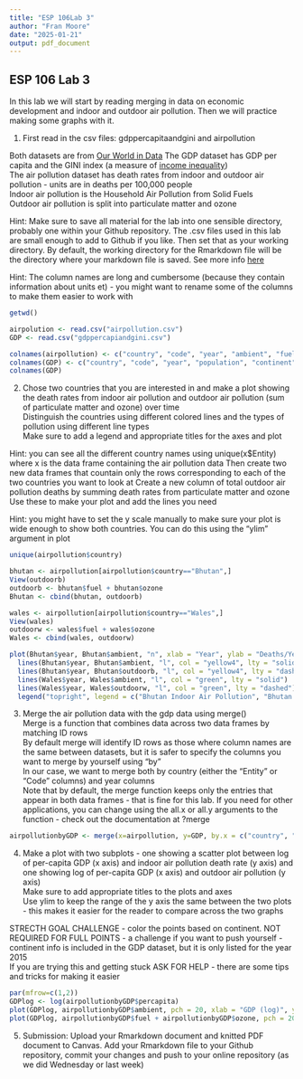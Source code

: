 ```yaml
---
title: "ESP 106Lab 3"
author: "Fran Moore"
date: "2025-01-21"
output: pdf_document
---
```


## ESP 106 Lab 3

In this lab we will start by reading merging in data on economic development and indoor and outdoor air pollution. Then we will practice making some graphs with it.



1. First read in the csv files: gdppercapitaandgini and airpollution

Both datasets are from [Our World in Data](ourworldindata.org)
The GDP dataset has GDP per capita and the GINI index (a measure of [income inequality](https://en.wikipedia.org/wiki/Gini_coefficient))  
The air pollution dataset has death rates from indoor and outdoor air pollution - units are in deaths per 100,000 people  
Indoor air pollution is the Household Air Pollution from Solid Fuels  
Outdoor air pollution is split into particulate matter and ozone  

Hint: Make sure to save all material for the lab into one sensible directory, probably one within your Github repository. The .csv files used in this lab are small enough to add to Github if you like. Then set that as your working directory. By default, the working directory for the Rmarkdown file will be the directory where your markdown file is saved. See more info [here](https://bookdown.org/yihui/rmarkdown-cookbook/working-directory.html)

Hint: The column names are long and cumbersome (because they contain information about units et) - you might want to rename some of the columns to make them easier to work with

```r
getwd()

airpolution <- read.csv("airpollution.csv")
GDP <- read.csv("gdppercapiandgini.csv")

colnames(airpollution) <- c("country", "code", "year", "ambient", "fuel", "ozone", "pollution")
colnames(GDP) <- c("country", "code", "year", "population", "continent", "gini", "percapita")
colnames(GDP)
```

2. Chose two countries that you are interested in and make a plot showing the death rates from indoor air pollution and outdoor air pollution (sum of particulate matter and ozone) over time  
Distinguish the countries using different colored lines and the types of pollution using different line types     
Make sure to add a legend and appropriate titles for the axes and plot   

Hint: you can see all the different country names using unique(x$Entity) where x is the data frame containing the air pollution data
Then create two new data frames that countain only the rows corresponding to each of the two countries you want to look at
Create a new column of total outdoor air pollution deaths by summing death rates from particulate matter and ozone
Use these to make your plot and add the lines you need

Hint: you might have to set the y scale manually to make sure your plot is wide enough to show both countries. You can do this using the "ylim" argument in plot

```r
unique(airpollution$country)

bhutan <- airpollution[airpollution$country=="Bhutan",]
View(outdoorb)
outdoorb <- bhutan$fuel + bhutan$ozone
Bhutan <- cbind(bhutan, outdoorb)

wales <- airpollution[airpollution$country=="Wales",]
View(wales)
outdoorw <- wales$fuel + wales$ozone
Wales <- cbind(wales, outdoorw)

plot(Bhutan$year, Bhutan$ambient, "n", xlab = "Year", ylab = "Deaths/Year", main = "Deaths per Year in Bhutan and Wales", ylim = c(0, 150))
  lines(Bhutan$year, Bhutan$ambient, "l", col = "yellow4", lty = "solid")
  lines(Bhutan$year, Bhutan$outdoorb, "l", col = "yellow4", lty = "dashed")
  lines(Wales$year, Wales$ambient, "l", col = "green", lty = "solid")
  lines(Wales$year, Wales$outdoorw, "l", col = "green", lty = "dashed")
  legend("topright", legend = c("Bhutan Indoor Air Pollution", "Bhutan Outdoor Air Pollution", "Wales Indoor Air Pollution", "Wales Outdoor Air Pollution"), col = c("yellow4", "yellow4", "green", "green"), lty = c("solid", "dashed", "solid", "dashed"), bg = "gray95")

```



3. Merge the air pollution data with the gdp data using merge()  
Merge is a function that combines data across two data frames by matching ID rows  
By default merge will identify ID rows as those where column names are the same between datasets, but it is safer to specify the columns you want to merge by yourself using "by"  
In our case, we want to merge both by country (either the "Entity" or "Code" columns) and year columns  
Note that by default, the merge function keeps only the entries that appear in both data frames - that is fine for this lab. If you need for other applications, you can change using the all.x or all.y arguments to the function - check out the documentation at ?merge

```r
airpollutionbyGDP <- merge(x=airpollution, y=GDP, by.x = c("country", "year"), by.y =c("country", "year"))
```



4. Make a plot with two subplots - one showing a scatter plot between log of per-capita GDP (x axis) and indoor air pollution death rate (y axis) and one showing log of per-capita GDP (x axis) and outdoor air pollution (y axis)  
Make sure to add appropriate titles to the plots and axes  
Use ylim to keep the range of the y axis the same between the two plots - this makes it easier for the reader to compare across the two graphs  

STRECTH GOAL CHALLENGE - color the points based on continent. NOT REQUIRED FOR FULL POINTS - a challenge if you want to push yourself - continent info is included in the GDP dataset, but it is only listed for the year 2015  
If you are trying this and getting stuck ASK FOR HELP - there are some tips and tricks for making it easier   

```r
par(mfrow=c(1,2))
GDPlog <- log(airpollutionbyGDP$percapita)
plot(GDPlog, airpollutionbyGDP$ambient, pch = 20, xlab = "GDP (log)", ylab = "Outdoor Air Pollution", main = "Indoor Pollution vs GDP")
plot(GDPlog, airpollutionbyGDP$fuel + airpollutionbyGDP$ozone, pch = 20, xlab = "GDP (log)", ylab = "Indoor Air Pollution", main = "Outdoor Pollution vs GDP")
```

5. Submission: Upload your Rmarkdown document and knitted PDF document to Canvas. Add your Rmarkdown file to your Github repository, commit your changes and push to your online repository (as we did Wednesday or last week)

